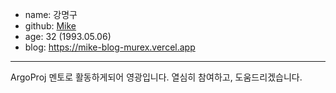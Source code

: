 - name: 강명구
- github: [Mike](https://github.com/mg5566)
- age: 32 (1993.05.06)
- blog: https://mike-blog-murex.vercel.app

---

ArgoProj 멘토로 활동하게되어 영광입니다. 열심히 참여하고, 도움드리겠습니다.
